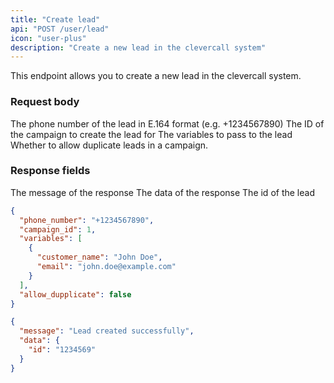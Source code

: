 ```yaml
---
title: "Create lead"
api: "POST /user/lead"
icon: "user-plus"
description: "Create a new lead in the clevercall system"
---
```


This endpoint allows you to create a new lead in the clevercall system.

### Request body

<ParamField body="phone_number" type="string" required>
  The phone number of the lead in E.164 format (e.g. +1234567890)
</ParamField>

<ParamField body="campaign_id" type="integer" required>
  The ID of the campaign to create the lead for
</ParamField>

<ParamField body="variables" type="array">
  The variables to pass to the lead
</ParamField>

<ParamField body="allow_dupplicate" type="boolean">
  Whether to allow duplicate leads in a campaign.
</ParamField>

### Response fields

<ResponseField name="message" type="string">
  The message of the response
</ResponseField>

<ResponseField name="data" type="object">
  The data of the response
</ResponseField>

<ResponseField name="data.id" type="string">
  The id of the lead
</ResponseField>

<RequestExample>

```json Request
{
  "phone_number": "+1234567890",
  "campaign_id": 1,
  "variables": [
    {
      "customer_name": "John Doe",
      "email": "john.doe@example.com"
    }
  ],
  "allow_dupplicate": false
}
```

</RequestExample>

<ResponseExample>

```json 200 Response
{
  "message": "Lead created successfully",
  "data": {
    "id": "1234569"
  }
}
```

</ResponseExample>
